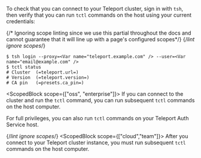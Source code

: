 To check that you can connect to your Teleport cluster, sign in with `tsh`, then 
verify that you can run `tctl` commands on the host using your current credentials:

{/* Ignoring scope linting since we use this partial throughout the docs and
cannot guarantee that it will line up with a page's configured scopes*/}
{/*lint ignore scopes*/} 

```code
$ tsh login --proxy=<Var name="teleport.example.com" /> --user=<Var name="email@example.com" />
$ tctl status
# Cluster  (=teleport.url=)
# Version  (=teleport.version=)
# CA pin   (=presets.ca_pin=)
```

<ScopedBlock scope={["oss", "enterprise"]}>
If you can connect to the cluster and run the `tctl` command,
you can run subsequent `tctl` commands on the host computer.

For full privileges, you can also run `tctl` commands on your 
Teleport Auth Service host.
</ScopedBlock>

{/*lint ignore scopes*/}
<ScopedBlock scope={["cloud","team"]}>
After you connect to your Teleport cluster instance, you must run subsequent `tctl` commands 
on the host computer.
</ScopedBlock>
